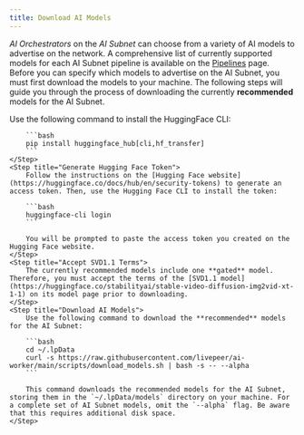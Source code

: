 ```yaml
---
title: Download AI Models
---
```


_AI Orchestrators_ on the _AI Subnet_ can choose from a variety of AI models to
advertise on the network. A comprehensive list of currently supported models for
each AI Subnet pipeline is available on the
[Pipelines](/ai/pipelines/text-to-image) page. Before you can specify which
models to advertise on the AI Subnet, you must first download the models to your
machine. The following steps will guide you through the process of downloading
the currently **recommended** models for the AI Subnet.

<Steps>
    <Step title="Install HuggingFace CLI">
        Use the following command to install the HuggingFace CLI:

        ```bash
        pip install huggingface_hub[cli,hf_transfer]
        ```
    </Step>
    <Step title="Generate Hugging Face Token">
        Follow the instructions on the [Hugging Face website](https://huggingface.co/docs/hub/en/security-tokens) to generate an access token. Then, use the Hugging Face CLI to install the token:

        ```bash
        huggingface-cli login
        ```

        You will be prompted to paste the access token you created on the Hugging Face website.
    </Step>
    <Step title="Accept SVD1.1 Terms">
        The currently recommended models include one **gated** model. Therefore, you must accept the terms of the [SVD1.1 model](https://huggingface.co/stabilityai/stable-video-diffusion-img2vid-xt-1-1) on its model page prior to downloading.
    </Step>
    <Step title="Download AI Models">
        Use the following command to download the **recommended** models for the AI Subnet:

        ```bash
        cd ~/.lpData
        curl -s https://raw.githubusercontent.com/livepeer/ai-worker/main/scripts/download_models.sh | bash -s -- --alpha
        ```

        This command downloads the recommended models for the AI Subnet, storing them in the `~/.lpData/models` directory on your machine. For a complete set of AI Subnet models, omit the `--alpha` flag. Be aware that this requires additional disk space.
    </Step>

</Steps>
